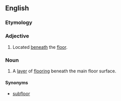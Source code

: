 ==English==

===Etymology===
{{prefix|en|under|floor}}

===Adjective===
{{en-adj|-}}

# Located [[beneath]] the [[floor]].

===Noun===
{{en-noun}}

# A [[layer]] of [[flooring]] beneath the main floor surface.

====Synonyms====
* [[subfloor]]
